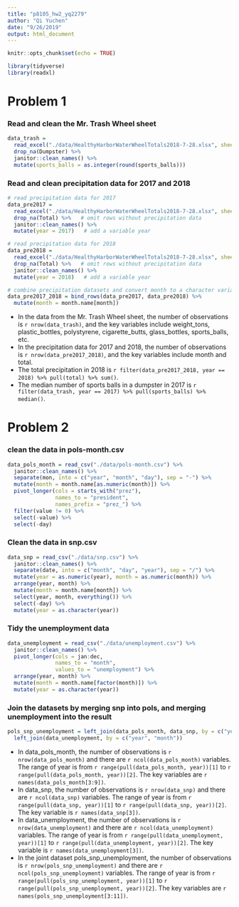 ```yaml
---
title: "p8105_hw2_yq2279"
author: "Qi Yuchen"
date: "9/26/2019"
output: html_document
---
```


```r
knitr::opts_chunk$set(echo = TRUE)

library(tidyverse)
library(readxl)
```

# Problem 1

### Read and clean the Mr. Trash Wheel sheet

```r
data_trash = 
  read_excel("./data/HealthyHarborWaterWheelTotals2018-7-28.xlsx", sheet = 1, range = "A2:N336") %>% 
  drop_na(Dumpster) %>% 
  janitor::clean_names() %>% 
  mutate(sports_balls = as.integer(round(sports_balls)))

```

### Read and clean precipitation data for 2017 and 2018

```r
# read precipitation data for 2017
data_pre2017 = 
  read_excel("./data/HealthyHarborWaterWheelTotals2018-7-28.xlsx", sheet = 4, range = "A2:B14") %>% 
  drop_na(Total) %>%   # omit rows without precipitation data
  janitor::clean_names() %>% 
  mutate(year = 2017)   # add a variable year

# read precipitation data for 2018
data_pre2018 = 
  read_excel("./data/HealthyHarborWaterWheelTotals2018-7-28.xlsx", sheet = 3, range = "A2:B14") %>% 
  drop_na(Total) %>%   # omit rows without precipitation data
  janitor::clean_names() %>% 
  mutate(year = 2018)   # add a variable year

# combine precipitation datasets and convert month to a character variable
data_pre2017_2018 = bind_rows(data_pre2017, data_pre2018) %>% 
  mutate(month = month.name[month])

```

* In the data from the Mr. Trash Wheel sheet, the number of observations is `r nrow(data_trash)`, and the key variables include weight_tons, plastic_bottles, polystyrene, cigarette_butts, glass_bottles, sports_balls, etc. 
* In the precipitation data for 2017 and 2018, the number of observations is `r nrow(data_pre2017_2018)`, and the key variables include month and total. 
* The total precipitation in 2018 is `r filter(data_pre2017_2018, year == 2018) %>% pull(total) %>% sum()`.
* The median number of sports balls in a dumpster in 2017 is `r filter(data_trash, year == 2017) %>% pull(sports_balls) %>% median()`.


# Problem 2

### clean the data in pols-month.csv

```r
data_pols_month = read_csv("./data/pols-month.csv") %>%
  janitor::clean_names() %>%
  separate(mon, into = c("year", "month", "day"), sep = "-") %>% 
  mutate(month = month.name[as.numeric(month)]) %>% 
  pivot_longer(cols = starts_with("prez"),
               names_to = "president",
               names_prefix = "prez_") %>%
  filter(value != 0) %>% 
  select(-value) %>% 
  select(-day)
```

### Clean the data in snp.csv

```r
data_snp = read_csv("./data/snp.csv") %>%
  janitor::clean_names() %>%
  separate(date, into = c("month", "day", "year"), sep = "/") %>%
  mutate(year = as.numeric(year), month = as.numeric(month)) %>% 
  arrange(year, month) %>%
  mutate(month = month.name[month]) %>%
  select(year, month, everything()) %>% 
  select(-day) %>% 
  mutate(year = as.character(year))
```

### Tidy the unemployment data 
```r
data_unemployment = read_csv("./data/unemployment.csv") %>%
  janitor::clean_names() %>%
  pivot_longer(cols = jan:dec,
               names_to = "month",
               values_to = "unemployment") %>%
  arrange(year, month) %>%
  mutate(month = month.name[factor(month)]) %>% 
  mutate(year = as.character(year))
```

### Join the datasets by merging snp into pols, and merging unemployment into the result
```r
pols_snp_unemployment = left_join(data_pols_month, data_snp, by = c("year", "month")) %>% 
  left_join(data_unemployment, by = c("year", "month"))
```

* In data_pols_month, the number of observations is `r nrow(data_pols_month)` and there are `r ncol(data_pols_month)` variables. The range of year is from `r range(pull(data_pols_month, year))[1]` to `r range(pull(data_pols_month, year))[2]`. The key variables are `r names(data_pols_month[3:9])`.
* In data_snp, the number of observations is `r nrow(data_snp)` and there are `r ncol(data_snp)` variables. The range of year is from `r range(pull(data_snp, year))[1]` to `r range(pull(data_snp, year))[2]`. The key variable is `r names(data_snp[3])`.
* In data_unemployment, the number of observations is `r nrow(data_unemployment)` and there are `r ncol(data_unemployment)` variables. The range of year is from `r range(pull(data_unemployment, year))[1]` to `r range(pull(data_unemployment, year))[2]`. The key variable is `r names(data_unemployment[3])`.
* In the joint dataset pols_snp_unemployment, the number of observations is `r nrow(pols_snp_unemployment)` and there are `r ncol(pols_snp_unemployment)` variables. The range of year is from `r range(pull(pols_snp_unemployment, year))[1]` to `r range(pull(pols_snp_unemployment, year))[2]`. The key variables are `r names(pols_snp_unemployment[3:11])`.

